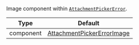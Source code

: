 Image component within [`AttachmentPickerError`](../../../../core-components/overlay-provider#attachmentpickererror).

| Type | Default |
| - | - |
| component | [AttachmentPickerErrorImage](https://github.com/GetStream/stream-chat-react-native/blob/master/package/src/components/AttachmentPicker/components/AttachmentPickerErrorImage.tsx) |